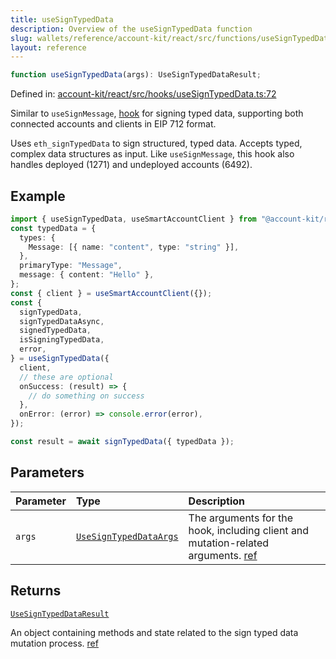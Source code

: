 ```yaml
---
title: useSignTypedData
description: Overview of the useSignTypedData function
slug: wallets/reference/account-kit/react/src/functions/useSignTypedData
layout: reference
---
```


```ts
function useSignTypedData(args): UseSignTypedDataResult;
```

Defined in: [account-kit/react/src/hooks/useSignTypedData.ts:72](https://github.com/alchemyplatform/aa-sdk/blob/49e74eee8606f480b200b4612d00d950da8a8742/account-kit/react/src/hooks/useSignTypedData.ts#L72)

Similar to `useSignMessage`, [hook](https://github.com/alchemyplatform/aa-sdk/blob/main/account-kit/react/src/hooks/useSignTypedData.ts) for signing typed data, supporting both connected accounts and clients in EIP 712 format.

Uses `eth_signTypedData` to sign structured, typed data. Accepts typed, complex data structures as input. Like `useSignMessage`, this hook also handles deployed (1271) and undeployed accounts (6492).

## Example

```ts twoslash
import { useSignTypedData, useSmartAccountClient } from "@account-kit/react";
const typedData = {
  types: {
    Message: [{ name: "content", type: "string" }],
  },
  primaryType: "Message",
  message: { content: "Hello" },
};
const { client } = useSmartAccountClient({});
const {
  signTypedData,
  signTypedDataAsync,
  signedTypedData,
  isSigningTypedData,
  error,
} = useSignTypedData({
  client,
  // these are optional
  onSuccess: (result) => {
    // do something on success
  },
  onError: (error) => console.error(error),
});

const result = await signTypedData({ typedData });
```

## Parameters

| Parameter | Type                                                               | Description                                                                                                                                                                                 |
| :-------- | :----------------------------------------------------------------- | :------------------------------------------------------------------------------------------------------------------------------------------------------------------------------------------ |
| `args`    | [`UseSignTypedDataArgs`](../type-aliases/UseSignTypedDataArgs.mdx) | The arguments for the hook, including client and mutation-related arguments. [ref](https://github.com/alchemyplatform/aa-sdk/blob/main/account-kit/react/src/hooks/useSignTypedData.ts#L24) |

## Returns

[`UseSignTypedDataResult`](../type-aliases/UseSignTypedDataResult.mdx)

An object containing methods and state related to the sign typed data mutation process. [ref](https://github.com/alchemyplatform/aa-sdk/blob/main/account-kit/react/src/hooks/useSignTypedData.ts#L28)
